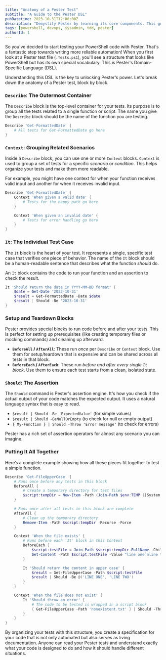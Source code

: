 ```yaml
---
title: "Anatomy of a Pester Test"
subtitle: "A Guide to the Pester DSL"
pubDatetime: 2023-10-31T12:00:00Z
description: "Demystify Pester by learning its core components. This guide breaks down Describe, Context, It, setup/teardown blocks, and Should assertions."
tags: [powershell, devops, sysadmin, tdd, pester]
authorId: 1
---
```


So you've decided to start testing your PowerShell code with Pester. That's a fantastic step towards writing more reliable automation! When you first look at a Pester test file (`.Tests.ps1`), you'll see a structure that looks like PowerShell but has its own special vocabulary. This is Pester's Domain-Specific Language (DSL).

Understanding this DSL is the key to unlocking Pester's power. Let's break down the anatomy of a Pester test, block by block.

### `Describe`: The Outermost Container

The `Describe` block is the top-level container for your tests. Its purpose is to group all the tests related to a single function or script. The name you give the `Describe` block should be the name of the function you are testing.

```powershell
Describe 'Get-FormattedDate' {
    # All tests for Get-FormattedDate go here
}
```

### `Context`: Grouping Related Scenarios

Inside a `Describe` block, you can use one or more `Context` blocks. `Context` is used to group a set of tests for a specific _scenario_ or _condition_. This helps organize your tests and make them more readable.

For example, you might have one context for when your function receives valid input and another for when it receives invalid input.

```powershell
Describe 'Get-FormattedDate' {
    Context 'When given a valid date' {
        # Tests for the happy path go here
    }

    Context 'When given an invalid date' {
        # Tests for error handling go here
    }
}
```

### `It`: The Individual Test Case

The `It` block is the heart of your test. It represents a single, specific test case that verifies one piece of behavior. The name of the `It` block should be a human-readable sentence that describes what the function _should_ do.

An `It` block contains the code to run your function and an assertion to check the result.

```powershell
It 'Should return the date in YYYY-MM-DD format' {
    $date = Get-Date '2023-10-31'
    $result = Get-FormattedDate -Date $date
    $result | Should -Be '2023-10-31'
}
```

### Setup and Teardown Blocks

Pester provides special blocks to run code before and after your tests. This is perfect for setting up prerequisites (like creating temporary files or mocking commands) and cleaning up afterward.

- **`BeforeAll` / `AfterAll`**: These run _once_ per `Describe` or `Context` block. Use them for setup/teardown that is expensive and can be shared across all tests in that block.
- **`BeforeEach` / `AfterEach`**: These run _before and after every single `It` block_. Use them to ensure each test starts from a clean, isolated state.

### `Should`: The Assertion

The `Should` command is Pester's assertion engine. It's how you check if the actual output of your code matches the expected output. It uses a natural language syntax that is easy to read.

- `$result | Should -Be 'ExpectedValue'` (for simple values)
- `$result | Should -BeNullOrEmpty` (to check for null or empty output)
- `{ My-Function } | Should -Throw 'Error message'` (to check for errors)

Pester has a rich set of assertion operators for almost any scenario you can imagine.

### Putting It All Together

Here’s a complete example showing how all these pieces fit together to test a simple function.

```powershell
Describe 'Get-FileUpperCase' {
    # Runs once before any tests in this block
    BeforeAll {
        # Create a temporary directory for test files
        $script:tempDir = New-Item -Path (Join-Path $env:TEMP ([System.Guid]::NewGuid())) -ItemType Directory
    }

    # Runs once after all tests in this block are complete
    AfterAll {
        # Clean up the temporary directory
        Remove-Item -Path $script:tempDir -Recurse -Force
    }

    Context 'When the file exists' {
        # Runs before each 'It' block in this Context
        BeforeEach {
            $script:testFile = Join-Path $script:tempDir.FullName -ChildPath 'test.txt'
            Set-Content -Path $script:testFile -Value "line one`nline two"
        }

        It 'Should return the content in upper case' {
            $result = Get-FileUpperCase -Path $script:testFile
            $result | Should -Be @('LINE ONE', 'LINE TWO')
        }
    }

    Context 'When the file does not exist' {
        It 'Should throw an error' {
            # The code to be tested is wrapped in a script block
            { Get-FileUpperCase -Path 'nonexistent.txt' } | Should -Throw 'File not found*'
        }
    }
}
```

By organizing your tests with this structure, you create a specification for your code that is not only automated but also serves as living documentation. Anyone can read your Pester tests and understand exactly what your code is designed to do and how it should handle different situations.
